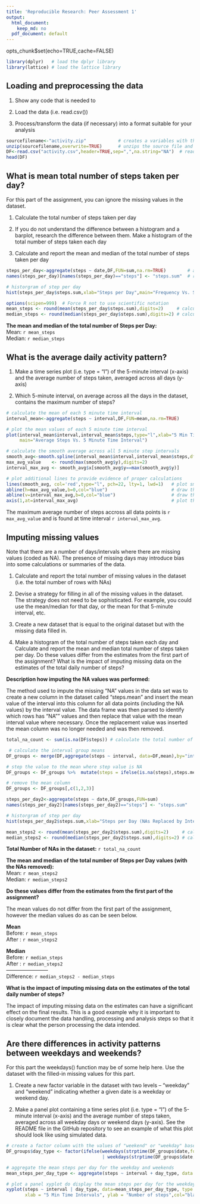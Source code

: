 ```yaml
---
title: 'Reproducible Research: Peer Assessment 1'
output:
  html_document:
    keep_md: no
  pdf_document: default
---
```


opts_chunk$set(echo=TRUE,cache=FALSE)

```r
library(dplyr)   # load the dplyr library
library(lattice) # load the lattice library
```

## Loading and preprocessing the data

1. Show any code that is needed to

2. Load the data (i.e. read.csv())

3. Process/transform the data (if necessary) into a format suitable for your analysis

```r
sourcefilename<-"activity.zip"            # creates a variables with the source zip file name
unzip(sourcefilename,overwrite=TRUE)      # unzips the source file and overwrites the existing file if present
DF<-read.csv("activity.csv",header=TRUE,sep=",",na.string="NA")  # read in the data file
head(DF)
```

## What is mean total number of steps taken per day?

For this part of the assignment, you can ignore the missing values in the dataset.

1. Calculate the total number of steps taken per day

2. If you do not understand the difference between a histogram and a barplot, research the difference between them. Make a histogram of the total number of steps taken each day

3. Calculate and report the mean and median of the total number of steps taken per day

```r
steps_per_day<-aggregate(steps ~ date,DF,FUN=sum,na.rm=TRUE)        # aggregate function to sum the steps by the dates groups
names(steps_per_day)[names(steps_per_day)=="steps"] <- "steps.sum"  # rename "steps"" column to "steps.sum"

# historgram of step per day
hist(steps_per_day$steps.sum,xlab="Steps per Day",main="Frequency Vs. Steps per Day")

options(scipen=999)  # Force R not to use scientific notation
mean_steps <- round(mean(steps_per_day$steps.sum),digits=2)     # calculate the mean of total steps per day
median_steps <- round(median(steps_per_day$steps.sum),digits=2) # calculate the median of total steps per day
```

**The mean and median of the total number of Steps per Day:**  
Mean:   `r mean_steps`   
Median: `r median_steps`   


## What is the average daily activity pattern?

1. Make a time series plot (i.e. type = "l") of the 5-minute interval (x-axis) and the average number of steps taken, averaged across all days (y-axis)

2. Which 5-minute interval, on average across all the days in the dataset, contains the maximum number of steps?

```r
# calculate the mean of each 5 minute time interval
interval_mean<-aggregate(steps ~ interval,DF,FUN=mean,na.rm=TRUE)

# plot the mean values of each 5 minute time interval
plot(interval_mean$interval,interval_mean$steps,type="l",xlab="5 Min Time Intervals",ylab="Average Number Of Steps",
     main="Average Steps Vs. 5 Minute Time Interval")

# calculate the smooth average across all 5 minute step intervals
smooth_avg<-smooth.spline(interval_mean$interval,interval_mean$steps,df=20)  # calculate smoothing average across all intervals
max_avg_value    <- round(max(smooth_avg$y),digits=2)                         # determine the max average value
interval_max_avg <- smooth_avg$x[smooth_avg$y==max(smooth_avg$y)]             # determine the interval with max average value

# plot additional lines to provide evidence of proper calculations
lines(smooth_avg, col='red',type="l", pch=22, lty=1, lwd=1)   # plot smooth spline average of all 5 minute time intervals
abline(h=max_avg_value,b=0,col="blue")                        # draw the horizontal line
abline(v=interval_max_avg,b=0,col="blue")                     # draw the vertical line
axis(1,at=interval_max_avg)                                   # plot the x intersect value on the x axis

```

The maximum average number of steps accross all data points is `r max_avg_value` and is found at time interval `r interval_max_avg`.

## Imputing missing values

Note that there are a number of days/intervals where there are missing values (coded as NA). The presence of missing days may introduce bias into some calculations or summaries of the data.

1. Calculate and report the total number of missing values in the dataset (i.e. the total number of rows with NAs)

2. Devise a strategy for filling in all of the missing values in the dataset. The strategy does not need to be sophisticated. For example, you could use the mean/median for that day, or the mean for that 5-minute interval, etc.

3. Create a new dataset that is equal to the original dataset but with the missing data filled in.

4. Make a histogram of the total number of steps taken each day and Calculate and report the mean and median total number of steps taken per day. Do these values differ from the estimates from the first part of the assignment? What is the impact of imputing missing data on the estimates of the total daily number of steps?

**Description how imputing the NA values was performed:**

The method used to impute the missing "NA" values in the data set was to create a new column in the dataset called "steps.mean" and insert the mean value of the interval into this column for all data points (including the NA values) by the interval value.  The data frame was then parsed to identify which rows has "NA"" values and then replace that value with the mean interval value where necessary.  Once the replacement value was inserted the mean column was no longer needed and was then removed.

```r
total_na_count <- sum(is.na(DF$steps)) # calculate the total number of NAs in the data set

 # calculate the interval group means
DF_groups <- merge(DF,aggregate(steps ~ interval, data=DF,mean),by="interval",suffix=c("",".mean"))

# step the value to the mean where step value is NA
DF_groups <- DF_groups %>%  mutate(steps = ifelse(is.na(steps),steps.mean,steps))  

# remove the mean column
DF_groups <- DF_groups[,c(1,2,3)]  

steps_per_day2<-aggregate(steps ~ date,DF_groups,FUN=sum)               # aggregate function to sum the steps by the dates groups
names(steps_per_day2)[names(steps_per_day2)=="steps"] <- "steps.sum"    # rename "steps"" column to "steps.sum" 

# historgram of step per day
hist(steps_per_day2$steps.sum,xlab="Steps per Day (NAs Replaced by Interval Mean)",main="Frequency Vs. Steps per Day")

mean_steps2 <- round(mean(steps_per_day2$steps.sum),digits=2)     # calculate the mean of total steps per day
median_steps2 <- round(median(steps_per_day2$steps.sum),digits=2) # calculate the median of total steps per day

```

**Total Number of NAs in the dataset:** `r total_na_count`

**The mean and median of the total number of Steps per Day values (with the NAs removed):**  
Mean:   `r mean_steps2`   
Median: `r median_steps2` 

**Do these values differ from the estimates from the first part of the assignment?**

The mean values do not differ from the first part of the assignment, however the median values do as can be seen below.

**Mean**  
Before: `r mean_steps`   
After : `r mean_steps2`    

**Median**   
Before: `r median_steps`   
After : `r median_steps2`    
------------------------  
Difference: `r median_steps2 - median_steps`

**What is the impact of imputing missing data on the estimates of the total daily number of steps?**

The impact of imputing missing data on the estimates can have a significant effect on the final results.  This is a good example why it is important to closely document the data handling, processing and analysis steps so that it is clear what the person processing the data intended.


## Are there differences in activity patterns between weekdays and weekends?

For this part the weekdays() function may be of some help here. Use the dataset with the filled-in missing values for this part.

1. Create a new factor variable in the dataset with two levels – “weekday” and “weekend” indicating whether a given date is a weekday or weekend day.

2. Make a panel plot containing a time series plot (i.e. type = "l") of the 5-minute interval (x-axis) and the average number of steps taken, averaged across all weekday days or weekend days (y-axis). See the README file in the GitHub repository to see an example of what this plot should look like using simulated data.

```r
# create a factor column with the values of "weekend" or "weekday" based on the date in the row provided.
DF_groups$day_type <- factor(ifelse(weekdays(strptime(DF_groups$date,format="%Y-%m-%d"))=="Sunday" 
                                    | weekdays(strptime(DF_groups$date,format="%Y-%m-%d"))=="Saturday","weekend","weekday"))

# aggregate the mean steps per day for the weekday and weekends 
mean_steps_per_day_type <- aggregate(steps ~ interval + day_type, data = DF_groups, mean)

# plot a panel xyplot do display the mean steps per day for the weekday and weekends
xyplot(steps ~ interval | day_type, data=mean_steps_per_day_type, type = "l", layout = c(1, 2), 
       xlab = "5 Min Time Intervals", ylab = "Number of steps",col="black")

```

